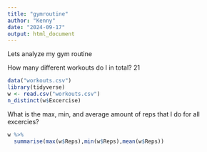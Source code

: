 ---
title: "gymroutine"
author: "Kenny"
date: "2024-09-17"
output: html_document
---

Lets analyze my gym routine


How many different workouts do I in total? 21

```{r}
data("workouts.csv")
library(tidyverse)
w <- read.csv("workouts.csv")
n_distinct(w$Excercise)

```

What is the max, min, and average amount of reps that I do for all excercies?

```{r}
w %>%
  summarise(max(w$Reps),min(w$Reps),mean(w$Reps))
```


